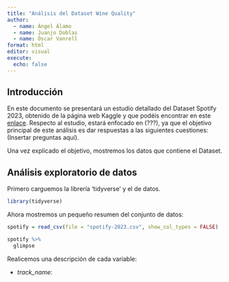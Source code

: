 ```yaml
---
title: "Análisis del Dataset Wine Quality"
author: 
  - name: Ángel Álamo
  - name: Juanjo Doblas
  - name: Óscar Vanrell 
format: html
editor: visual
execute:
  echo: false
---
```


## Introducción

En este documento se presentará un estudio detallado del Dataset Spotify 2023, obtenido de la página web Kaggle y que podéis encontrar en este [enlace](https://www.kaggle.com/datasets/nelgiriyewithana/top-spotify-songs-2023/). Respecto al estudio, estará enfocado en (???), ya que el objetivo principal de este análisis es dar respuestas a las siguientes cuestiones: (Insertar preguntas aquí).

Una vez explicado el objetivo, mostremos los datos que contiene el Dataset.

## Análisis exploratorio de datos

Primero carguemos la librería 'tidyverse' y el de datos.

```r
library(tidyverse)
```

Ahora mostremos un pequeño resumen del conjunto de datos:

```r
spotify = read_csv(file = "spotify-2023.csv", show_col_types = FALSE)

spotify %>% 
  glimpse

```

Realicemos una descripción de cada variable:

- _track_name_:
